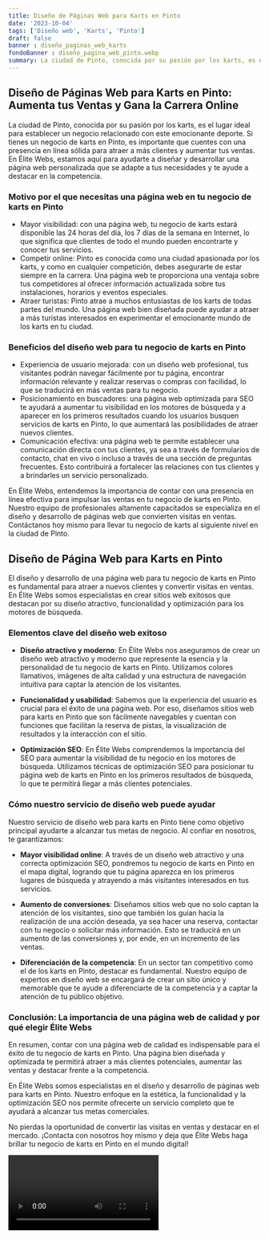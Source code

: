 ```yaml
---
title: Diseño de Páginas Web para Karts en Pinto
date: '2023-10-04'
tags: ['Diseño web', 'Karts', 'Pinto']
draft: false
banner : diseño_paginas_web_karts
fondoBanner : diseño_pagina_web_pinto.webp
summary: La ciudad de Pinto, conocida por su pasión por los karts, es el lugar ideal para establecer un negocio relacionado con este emocionante deporte. Si tienes un negocio de karts en Pinto, es importante que cuentes con una presencia en línea sólida para atraer a más clientes y aumentar tus ventas. En Élite Webs, estamos aquí para ayudarte a diseñar y desarrollar una página web personalizada que se adapte a tus necesidades y te ayude a destacar en la competencia.
---
```


## Diseño de Páginas Web para Karts en Pinto: Aumenta tus Ventas y Gana la Carrera Online

La ciudad de Pinto, conocida por su pasión por los karts, es el lugar ideal para establecer un negocio relacionado con este emocionante deporte. Si tienes un negocio de karts en Pinto, es importante que cuentes con una presencia en línea sólida para atraer a más clientes y aumentar tus ventas. En Élite Webs, estamos aquí para ayudarte a diseñar y desarrollar una página web personalizada que se adapte a tus necesidades y te ayude a destacar en la competencia.

### Motivo por el que necesitas una página web en tu negocio de karts en Pinto

- Mayor visibilidad: con una página web, tu negocio de karts estará disponible las 24 horas del día, los 7 días de la semana en Internet, lo que significa que clientes de todo el mundo pueden encontrarte y conocer tus servicios.
- Competir online: Pinto es conocida como una ciudad apasionada por los karts, y como en cualquier competición, debes asegurarte de estar siempre en la carrera. Una página web te proporciona una ventaja sobre tus competidores al ofrecer información actualizada sobre tus instalaciones, horarios y eventos especiales.
- Atraer turistas: Pinto atrae a muchos entusiastas de los karts de todas partes del mundo. Una página web bien diseñada puede ayudar a atraer a más turistas interesados en experimentar el emocionante mundo de los karts en tu ciudad.

### Beneficios del diseño web para tu negocio de karts en Pinto

- Experiencia de usuario mejorada: con un diseño web profesional, tus visitantes podrán navegar fácilmente por tu página, encontrar información relevante y realizar reservas o compras con facilidad, lo que se traducirá en más ventas para tu negocio.
- Posicionamiento en buscadores: una página web optimizada para SEO te ayudará a aumentar tu visibilidad en los motores de búsqueda y a aparecer en los primeros resultados cuando los usuarios busquen servicios de karts en Pinto, lo que aumentará las posibilidades de atraer nuevos clientes.
- Comunicación efectiva: una página web te permite establecer una comunicación directa con tus clientes, ya sea a través de formularios de contacto, chat en vivo o incluso a través de una sección de preguntas frecuentes. Esto contribuirá a fortalecer las relaciones con tus clientes y a brindarles un servicio personalizado.

En Élite Webs, entendemos la importancia de contar con una presencia en línea efectiva para impulsar las ventas en tu negocio de karts en Pinto. Nuestro equipo de profesionales altamente capacitados se especializa en el diseño y desarrollo de páginas web que convierten visitas en ventas. Contáctanos hoy mismo para llevar tu negocio de karts al siguiente nivel en la ciudad de Pinto.

<GifSeo />

<Cta />

## Diseño de Página Web para Karts en Pinto

El diseño y desarrollo de una página web para tu negocio de karts en Pinto es fundamental para atraer a nuevos clientes y convertir visitas en ventas. En Élite Webs somos especialistas en crear sitios web exitosos que destacan por su diseño atractivo, funcionalidad y optimización para los motores de búsqueda.

### Elementos clave del diseño web exitoso
- **Diseño atractivo y moderno**: En Élite Webs nos aseguramos de crear un diseño web atractivo y moderno que represente la esencia y la personalidad de tu negocio de karts en Pinto. Utilizamos colores llamativos, imágenes de alta calidad y una estructura de navegación intuitiva para captar la atención de los visitantes.

- **Funcionalidad y usabilidad**: Sabemos que la experiencia del usuario es crucial para el éxito de una página web. Por eso, diseñamos sitios web para karts en Pinto que son fácilmente navegables y cuentan con funciones que facilitan la reserva de pistas, la visualización de resultados y la interacción con el sitio.

- **Optimización SEO**: En Élite Webs comprendemos la importancia del SEO para aumentar la visibilidad de tu negocio en los motores de búsqueda. Utilizamos técnicas de optimización SEO para posicionar tu página web de karts en Pinto en los primeros resultados de búsqueda, lo que te permitirá llegar a más clientes potenciales.

### Cómo nuestro servicio de diseño web puede ayudar
Nuestro servicio de diseño web para karts en Pinto tiene como objetivo principal ayudarte a alcanzar tus metas de negocio. Al confiar en nosotros, te garantizamos:

- **Mayor visibilidad online**: A través de un diseño web atractivo y una correcta optimización SEO, pondremos tu negocio de karts en Pinto en el mapa digital, logrando que tu página aparezca en los primeros lugares de búsqueda y atrayendo a más visitantes interesados en tus servicios.

- **Aumento de conversiones**: Diseñamos sitios web que no solo captan la atención de los visitantes, sino que también los guían hacia la realización de una acción deseada, ya sea hacer una reserva, contactar con tu negocio o solicitar más información. Esto se traducirá en un aumento de las conversiones y, por ende, en un incremento de las ventas.

- **Diferenciación de la competencia**: En un sector tan competitivo como el de los karts en Pinto, destacar es fundamental. Nuestro equipo de expertos en diseño web se encargará de crear un sitio único y memorable que te ayude a diferenciarte de la competencia y a captar la atención de tu público objetivo.

### Conclusión: La importancia de una página web de calidad y por qué elegir Élite Webs

En resumen, contar con una página web de calidad es indispensable para el éxito de tu negocio de karts en Pinto. Una página bien diseñada y optimizada te permitirá atraer a más clientes potenciales, aumentar las ventas y destacar frente a la competencia.

En Élite Webs somos especialistas en el diseño y desarrollo de páginas web para karts en Pinto. Nuestro enfoque en la estética, la funcionalidad y la optimización SEO nos permite ofrecerte un servicio completo que te ayudará a alcanzar tus metas comerciales.

No pierdas la oportunidad de convertir las visitas en ventas y destacar en el mercado. ¡Contacta con nosotros hoy mismo y deja que Élite Webs haga brillar tu negocio de karts en Pinto en el mundo digital!

<Video />

<CtaBot job='Karts' city='Pinto'/>

<Gmaps query='Pinto+españa+maps' />